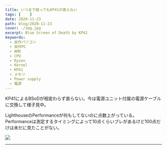 ```yaml
---
title: いつまで経ってもKP41が直らない
tags: [    ]
date: 2020-11-23
path: blog/2020-11-23
cover: ./img.jpg
excerpt: Blue Screen of Death by KP41
keywords:
  - 自作パソコン
  - 自作PC
  - AMD
  - CPU
  - Ryzen
  - Kernel
  - KP41
  - メモリ
  - Power supply
  - 電源
---
```


KP41によるBSoDが相変わらず直らない。今は電源ユニット付属の電源ケーブルに交換して様子見中。

LighthouseのPerformanceが何もしてないのに点数上がっている。Performanceは測定するタイミングによって10点くらいブレがあるけど100点だけは未だに見たことがない。

![](./img0.png)

---